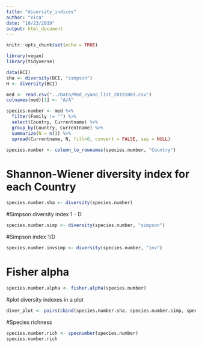```yaml
---
title: "diversity_indices"
author: "Vica"
date: "10/23/2019"
output: html_document
---
```


```r
knitr::opts_chunk$set(echo = TRUE)
```



```r
library(vegan)
library(tidyverse)
```
```r
data(BCI)
sha <- diversity(BCI, "simpson")
H <- diversity(BCI)
```


```r
med <- read.csv("../Data/Med_cyano_list_20191003.csv")
colnames(med)[1] <- "A/A"
```


```r
species.number <- med %>% 
  filter(Family != "") %>% 
  select(Country, Currentname) %>% 
  group_by(Country, Currentname) %>% 
  summarize(N = n()) %>% 
  spread(Currentname, N, fill=0, convert = FALSE, sep = NULL)

species.number <- column_to_rownames(species.number, "Country")
```

# Shannon-Wiener diversity index for each Country

```r
species.number.sha <- diversity(species.number)
```

#Simpson diversity index 1 - D

```r
species.number.simp <- diversity(species.number, "simpson")
```

#Simpson index 1/D

```r
species.number.invsimp <- diversity(species.number, "inv")
```

# Fisher alpha

```r
species.number.alpha <- fisher.alpha(species.number)
```

#plot diversity indexes in a plot

```r
diver_plot <- pairs(cbind(species.number.sha, species.number.simp, species.number.invsimp, species.number.alpha), pch = "+", col ="red")
```

#Species richness

```r
species.number.rich <- specnumber(species.number)
species.number.rich
```

